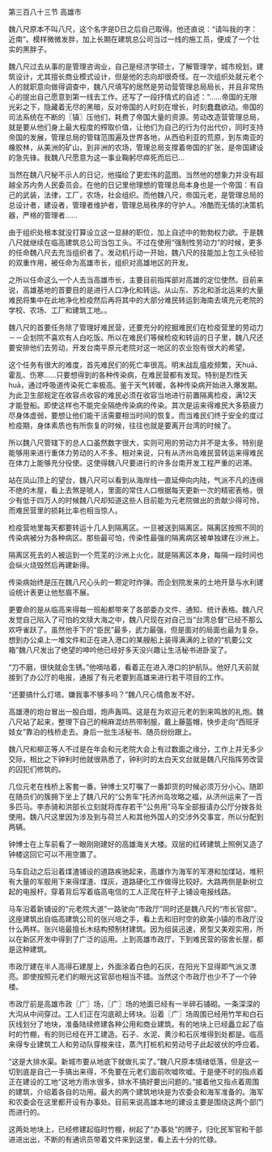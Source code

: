 

第三百八十三节 高雄市

魏八尺原本不叫八尺，这个名字是D日之后自己取得。他还直说：“请叫我的字：近南”。模样微微发胖，加上长期在建筑总公司当过一线的施工员，便成了一个壮实的黑胖子。

魏八尺过去从事的是管理咨询业，自己是经济学硕士，了解管理学，城市规划，建筑设计，尤其擅长商业模式设计，但是他的志向却很奇怪。在一次组织处就元老个人的就职意向做得调查中，魏八尺填写的居然是劳动营管理总局局长，并且非常热心的提出自己愿意到第一线去工作。还写了一段抒情式的自述：“…...帝国的无限光彩之下，隐藏着无尽的黑暗，反对帝国的人时刻在增长，时刻蠢蠢欲动。帝国的司法系统在不断的〖镇〗压他们，耗费了帝国大量的资源。劳动改造营管理总局，就是要从他们身上最大程度的榨取价值，让他们为自己的行为付出代价，同时支持帝国的发展，管理总局的管辖范围遍及世界各地，从西伯利亚的荒原，到东南亚的橡胶林，从美洲的矿山，到非洲的农场，管理总局支撑着帝国的扩张，是帝国建设的急先锋。我魏八尺愿意为这一事业鞠躬尽瘁死而后已…

当然在魏八尺秘不示人的日记，他描绘了更宏伟的蓝图。当然他的想象力并没有超越全苏内务人民委员会。在他的日记里他理想的管理总局本身也是一个帝国：有自己的武装，法律，工厂，农场，社会组织。而他魏八尺，帝国元老，是管理总局的总设计者，建设者，管理者维护者，管理总局秩序的守护人。冷酷而无情的决策机器，严格的管理者…...

由于组织处根本就没打算设立这一显赫的职位，加上自述中的勃勃权力欲。于是魏八尺就继续在临高建筑总公司当包工头。不过在使用“强制性劳动力”的时候，更多的任命魏八尺去充当组织者了。发动机行动一开始，魏八尺的技能加上包工头经验的双重作用，被任命为高雄市长，组织对高雄地区的开发。

之所以任命这么一个人去当高雄市长，主要目前指挥部对高雄的定位使然。目前来说，高雄基地的首要目的是进行人口净化和转运。从山东、苏北和浙北运来的大量难民将集中在此地净化检疫然后再将其中的大部分难民转运到海南去填充元老院的学校、农场、工厂和建筑工地。。

魏八尺的首要任务除了管理好难民营，还要充分的挖掘难民们在检疫营里的劳动力－－企划院不喜欢有人白吃饭。所以在难民们等候检疫和转运的日子里，魏八尺还要安排他们去劳动，开发台南平原元老院对这一地区的农业抱有很大的希望。

这个任务有很大的难度，首先难民们的死亡率很高。明末战乱瘟疫频繁，天huā、霍乱、伤寒……只要想得到的各种传染病，在难民营都有发现。特别是烈性天huā，通过呼吸道传染死亡率极高。鉴于天气转暖，各种传染病开始进入爆发期。为此卫生部规定在收容点收容的难民必须在收容当地进行前置隔离检疫，满12天才能登船。即使这样也不能完全隔绝传染病的传染。其次是运来得难民大多筋疲力尽身体虚弱，要想让他们能干活需要相当时间的恢复。而当难民们终于安全的度过检疫期，身体素质也有所恢复的时候，往往也就是要离开台湾的时候了。

所以魏八尺管辖下的总人口虽然数字很大，实则可用的劳动力并不是太多。特别是能够用来进行重体力劳动的人不多。相对来说，只有从济州岛难民营转运来得难民在体力上能够充分役使。这使得魏八尺要进行的许多台南开发工程严重的迟滞。

站在凤山顶上的望台，魏八尺可以看到从海岸线一直延伸向内陆，气派不凡的连绵不绝的木屋，看上去煞是唬人，里面的常住人口根据每天更新一次的精密表格，很少有低于四万人的时候魏八尺却知道这些人目前能为元老院做出的贡献少得可怜，而难民营里的损耗比率也相当惊人。

检疫营地里每天都要转运十几人到隔离区。一旦被送到隔离区。隔离区按照不同的传染病被分为各种病区。那些最可怕，传染性最强的隔离病区被单独建在沙洲上。

隔离区死去的人被运到一个荒芜的沙洲上火化，就是隔离区本身，每隔一段时间也会纵火烧毁然后再建新得。

传染病始终是压在魏八尺心头的一颗定时炸弹。而企划院发来的土地开垦与水利建设统计表更让他愁眉不展。

更要命的是从临高来得每一班船都带来了各部委办文件、通知、统计表格。魏八尺发觉自己陷入了可怕的文牍大海之中，魏八尺现在对自己当“台湾总督”已经不那么欢呼雀跃了。虽然他手下的“臣民”最多，武力最强，但是面对的局面也最为复杂。想到办公桌上一堆文件和正在进入港口的某艘船上装得满满的上锁的“机要公文箱”魏八尺发出了绝望的呻吟他已经好多天没兴趣让生活秘书进卧室了。

“刀不磨，很快就会生锈。”他嘀咕着，看着正在进入港口的护航队。他好几天前就接到了办公厅的电报，通报了有元老要到高雄来进行若干项目的工作。

“还要搞什么灯塔。嫌我事不够多吗？”魏八尺心情愈发不好。

高雄港的炮台冒出一股白烟，炮声轰鸣。这是在为欢迎元老的到来鸣放的礼炮。魏八尺站了起来，整理下自己的棉麻混纺热带制服，戴上藤盔帽，快步走向“西班牙妓女”靠泊的栈桥走去。身后一批生活秘书、随员纷纷跟上。

魏八尺和柳正等人不过是在年会和元老院大会上有过数面之缘分，工作上并无多少交际，相比之下钟利时他就很熟悉了，钟利时的太白天文台就是魏八尺指挥劳改营的囚犯们修筑的。

几位元老在栈桥上客套一番。钟博士又叮嘱了一番卸货的时候必须万分小心。随即在随员们的簇拥下坐上了魏八尺的“公务车”托济州岛攻略之福，从济州运来了一百多匹马。李赤骑和洪部长立刻就将库存若干“公务用”马车全部报请办公厅分拨各处使用。魏八尺这里因为涉及到与荷兰人和其他外国人的交涉外交事宜，所以分配到两辆。

钟博士在上车前看了一眼刚刚建好的高雄海关大楼。双层的红砖建筑上照例又造了钟楼这回它可以不用空置了。

马车启动之后沿着煤渣铺设的道路疾驰起来，高雄作为海军的军港和加煤站，堆积有大量的军舰用下来得煤渣、煤灰，道路硬化工作做得比较好。大路两侧是新树立起的电报杆。穿着背后写着临高电信的工人正爬在杆子上铺设电报线路。

马车沿着新铺设的“元老院大道”一路驶向“市政厅”同时还是魏八尺的“市长官邸”。这座建筑出自临高建筑公司的张兴培之手，看上去和旧时空的欧美小镇的市政厅没什么两样。张兴培最擅长木结构预制材建筑。因为组装迅速，房型又美观实用，所以在新区开发中得到了广泛的运用。上到高雄市政厅，下到难民营的宿舍长屋，都是这种建筑。

市政厅建在半人高得石建屋上，外面涂着白色的石灰，在阳光下显得即气派又漂亮。即使按照元老们的眼光这官邸也相当不错。当然这个市政厅也少不了一个钟楼。

市政厅前是高雄市政〖广〗场，〖广〗场的地面已经有一半碎石铺砌。一条深深的大沟从中间穿过。工人们正在沟底砌上砖块。沿着〖广〗场周围已经用竹竿和白石灰线划分了地块，准备陆续修建各种公用和商业建筑。有的地块上已经矗立起了临时的竹棚，有的则已经在开工建造。石子、水泥、黄沙和石灰堆得到处都是。临高来得专业建筑工人和劳动队穿梭来往，蒸汽打桩机和劳动号子此起彼伏的呼应着。

“这是大排水渠。新城市要从地底下就做扎实了。”魏八尺原本情绪低落，但是这一切到底是自己一手搞出来得，不免要在元老们面前吹嘘吹嘘。于是便不时的指点着正在建设的工地“这地方雨水很多，排水不搞好要出问题的。”接着他又指点着周围的建筑，介绍着各自的功用。最大的两个建筑地块是为农委会和海军准备的。海军和农委会在这里都开设有办事处。目前来说高雄本地的建设主要是围绕这两个部门而进行的。

这两处地块上，已经修建起临时竹棚，树起了“办事处”的牌子，归化民军官和干部进进出出，不断的有通讯员带着文件来到这里，看上去十分的忙碌。

